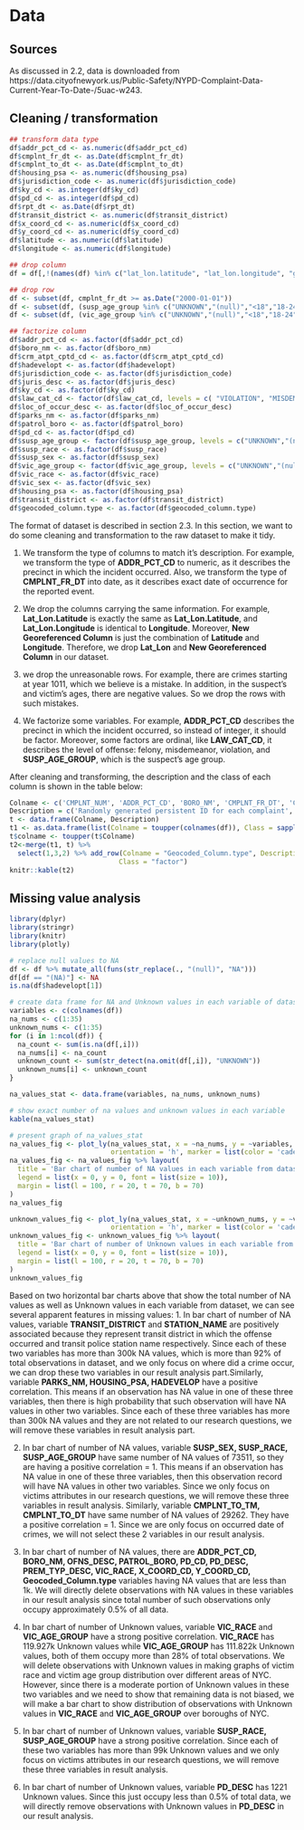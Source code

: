 # Data 

## Sources

As discussed in 2.2, data is downloaded from https://data.cityofnewyork.us/Public-Safety/NYPD-Complaint-Data-Current-Year-To-Date-/5uac-w243.

## Cleaning / transformation
```r
## transform data type
df$addr_pct_cd <- as.numeric(df$addr_pct_cd)
df$cmplnt_fr_dt <- as.Date(df$cmplnt_fr_dt)
df$cmplnt_to_dt <- as.Date(df$cmplnt_to_dt)
df$housing_psa <- as.numeric(df$housing_psa)
df$jurisdiction_code <- as.numeric(df$jurisdiction_code)
df$ky_cd <- as.integer(df$ky_cd)
df$pd_cd <- as.integer(df$pd_cd)
df$rpt_dt <- as.Date(df$rpt_dt)
df$transit_district <- as.numeric(df$transit_district)
df$x_coord_cd <- as.numeric(df$x_coord_cd)
df$y_coord_cd <- as.numeric(df$y_coord_cd)
df$latitude <- as.numeric(df$latitude)
df$longitude <- as.numeric(df$longitude)

## drop column
df = df[,!(names(df) %in% c("lat_lon.latitude", "lat_lon.longitude", "geocoded_column.coordinates"))]

## drop row
df <- subset(df, cmplnt_fr_dt >= as.Date("2000-01-01"))
df <- subset(df, (susp_age_group %in% c("UNKNOWN","(null)","<18","18-24","25-44","45-64","65+")))
df <- subset(df, (vic_age_group %in% c("UNKNOWN","(null)","<18","18-24","25-44","45-64","65+")))

## factorize column
df$addr_pct_cd <- as.factor(df$addr_pct_cd)
df$boro_nm <- as.factor(df$boro_nm)
df$crm_atpt_cptd_cd <- as.factor(df$crm_atpt_cptd_cd)
df$hadevelopt <- as.factor(df$hadevelopt)
df$jurisdiction_code <- as.factor(df$jurisdiction_code)
df$juris_desc <- as.factor(df$juris_desc)
df$ky_cd <- as.factor(df$ky_cd)
df$law_cat_cd <- factor(df$law_cat_cd, levels = c( "VIOLATION", "MISDEMEANOR", "FELONY"))
df$loc_of_occur_desc <- as.factor(df$loc_of_occur_desc)
df$parks_nm <- as.factor(df$parks_nm)
df$patrol_boro <- as.factor(df$patrol_boro)
df$pd_cd <- as.factor(df$pd_cd)
df$susp_age_group <- factor(df$susp_age_group, levels = c("UNKNOWN","(null)","<18","18-24","25-44","45-64","65+"))
df$susp_race <- as.factor(df$susp_race)
df$susp_sex <- as.factor(df$susp_sex)
df$vic_age_group <- factor(df$vic_age_group, levels = c("UNKNOWN","(null)","<18","18-24","25-44","45-64","65+"))
df$vic_race <- as.factor(df$vic_race)
df$vic_sex <- as.factor(df$vic_sex)
df$housing_psa <- as.factor(df$housing_psa)
df$transit_district <- as.factor(df$transit_district)
df$geocoded_column.type <- as.factor(df$geocoded_column.type)
```

The format of dataset is described in section 2.3. In this section, we want to do some cleaning and transformation to the raw dataset to make it tidy.

1. We transform the type of columns to match it's description. For example, we transform the type of **ADDR_PCT_CD** to numeric, as it describes the precinct in which the incident occurred. Also, we transform the type of **CMPLNT_FR_DT** into date, as it describes exact date of occurrence for the reported event. 

2. We drop the columns carrying the same information. For example, **Lat_Lon.Latitude** is exactly the same as **Lat_Lon.Latitude**, and **Lat_Lon.Longitude** is identical to **Longitude**. Moreover, **New Georeferenced Column** is just the combination of **Latitude** and **Longitude**. Therefore, we drop 
**Lat_Lon** and **New Georeferenced Column** in our dataset.

3. we drop the unreasonable rows. For example, there are crimes starting at year 1011, which we believe is a mistake. In addition, in the suspect's and victim's ages, there are negative values. So we drop the rows with such mistakes.

4. We factorize some variables. For example, **ADDR_PCT_CD** describes the precinct in which the incident occurred, so instead of integer, it should be factor. Moreover, some factors are ordinal, like **LAW_CAT_CD**, it describes the level of offense: felony, misdemeanor, violation, and **SUSP_AGE_GROUP**,	which is the suspect’s age group.

After cleaning and transforming, the description and the class of each column is shown in the table below:
```r
Colname <- c('CMPLNT_NUM', 'ADDR_PCT_CD', 'BORO_NM', 'CMPLNT_FR_DT', 'CMPLNT_FR_TM', 'CMPLNT_TO_DT', 'CMPLNT_TO_TM', 'CRM_ATPT_CPTD_CD', 'HADEVELOPT', 'HOUSING_PSA', 'JURISDICTION_CODE', 'JURIS_DESC', 'KY_CD', 'LAW_CAT_CD', 'LOC_OF_OCCUR_DESC', 'OFNS_DESC', 'PARKS_NM', 'PATROL_BORO', 'PD_CD', 'PD_DESC', 'PREM_TYP_DESC', 'RPT_DT', 'STATION_NAME', 'SUSP_AGE_GROUP', 'SUSP_RACE', 'SUSP_SEX', 'TRANSIT_DISTRICT', 'VIC_AGE_GROUP', 'VIC_RACE', 'VIC_SEX', 'X_COORD_CD', 'Y_COORD_CD', 'Latitude', 'Longitude', 'Lat_Lon', 'New Georeferenced Column')
Description = c('Randomly generated persistent ID for each complaint', 'The precinct in which the incident occurred', 'The name of the borough in which the incident occurred', 'Exact date of occurrence for the reported event (or starting date of occurrence, if CMPLNT_TO_DT exists)', 'Exact time of occurrence for the reported event (or starting time of occurrence, if CMPLNT_TO_TM exists)', 'Ending date of occurrence for the reported event, if exact time of occurrence is unknown', 'Ending time of occurrence for the reported event, if exact time of occurrence is unknown', 'Indicator of whether crime was successfully completed or attempted, but failed or was interrupted prematurely', 'Name of NYCHA housing development of occurrence, if applicable', 'Development Level Code', 'Jurisdiction responsible for incident. Either internal, like Police(0), Transit(1), and Housing(2); or external(3), like Correction, Port Authority, etc.', 'Description of the jurisdiction code', 'Three digit offense classification code', 'Level of offense: felony, misdemeanor, violation', 'Specific location of occurrence in or around the premises; inside, opposite of, front of, rear of', 'Description of offense corresponding with key code', 'Name of NYC park, playground or greenspace of occurrence, if applicable (state parks are not included)', 'The name of the patrol borough in which the incident occurred', 'Three digit internal classification code (more granular than Key Code)', 'Description of internal classification corresponding with PD code (more granular than Offense Description)', 'Specific description of premises; grocery store, residence, street, etc.', 'Date event was reported to police', 'Transit station name', 'Suspect’s Age Group', 'Suspect’s Race Description', 'Suspect’s Sex Description', 'Transit district in which the offense occurred.', 'Victim’s Age Group', 'Victim’s Race Description', 'Victim’s Sex Description', 'X-coordinate for New York State Plane Coordinate System, Long Island Zone, NAD 83, units feet (FIPS 3104)', 'Y-coordinate for New York State Plane Coordinate System, Long Island Zone, NAD 83, units feet (FIPS 3104)', 'Midblock Latitude coordinate for Global Coordinate System, WGS 1984, decimal degrees (EPSG 4326)', 'Midblock Longitude coordinate for Global Coordinate System, WGS 1984, decimal degrees (EPSG 4326)', '', '')
t <- data.frame(Colname, Description)
t1 <- as.data.frame(list(Colname = toupper(colnames(df)), Class = sapply(df, class)), row.names = NULL)
t$colname <- toupper(t$Colname)
t2<-merge(t1, t) %>% 
  select(1,3,2) %>% add_row(Colname = "Geocoded_Column.type", Description = 'Type of the geographical location', 
                           Class = "factor")
knitr::kable(t2)
```



## Missing value analysis
```r
library(dplyr)
library(stringr)
library(knitr)
library(plotly)

# replace null values to NA 
df <- df %>% mutate_all(funs(str_replace(., "(null)", "NA")))
df[df == "(NA)"] <- NA
is.na(df$hadevelopt[1])

# create data frame for NA and Unknown values in each variable of dataset 
variables <- c(colnames(df))
na_nums <- c(1:35)
unknown_nums <- c(1:35)
for (i in 1:ncol(df)) {
  na_count <- sum(is.na(df[,i]))
  na_nums[i] <- na_count
  unknown_count <- sum(str_detect(na.omit(df[,i]), "UNKNOWN"))
  unknown_nums[i] <- unknown_count
}

na_values_stat <- data.frame(variables, na_nums, unknown_nums)

# show exact number of na values and unknown values in each variable
kable(na_values_stat)

# present graph of na_values_stat
na_values_fig <- plot_ly(na_values_stat, x = ~na_nums, y = ~variables, type = 'bar',
                         orientation = 'h', marker = list(color = 'cadeblue2'))
na_values_fig <- na_values_fig %>% layout(
  title = 'Bar chart of number of NA values in each variable from dataset',
  legend = list(x = 0, y = 0, font = list(size = 10)),
  margin = list(l = 100, r = 20, t = 70, b = 70)
)
na_values_fig

unknown_values_fig <- plot_ly(na_values_stat, x = ~unknown_nums, y = ~variables, type = 'bar',
                         orientation = 'h', marker = list(color = 'cadeblue2'))
unknown_values_fig <- unknown_values_fig %>% layout(
  title = 'Bar chart of number of Unknown values in each variable from dataset',
  legend = list(x = 0, y = 0, font = list(size = 10)),
  margin = list(l = 100, r = 20, t = 70, b = 70)
)
unknown_values_fig

```

Based on two horizontal bar charts above that show the total number of NA values as well as Unknown values in each variable from dataset, we can see several apparent features in missing values:
1. In bar chart of number of NA values, variable **TRANSIT_DISTRICT** and **STATION_NAME** are positively associated because they represent transit district in which the offense occurred and transit police station name respectively. Since each of these two variables has more than 300k NA values, which is more than 92% of total observations in dataset, and we only focus on where did a crime occur, we can drop these two variables in our result analysis part.Similarly, variable **PARKS_NM, HOUSING_PSA, HADEVELOP** have a positive correlation. This means if an observation has NA value in one of these three variables, then there is high probability that such observation will have NA values in other two variables. Since each of these three variables has more than 300k NA values and they are not related to our research questions, we will remove these variables in result analysis part.

2. In bar chart of number of NA values, variable **SUSP_SEX, SUSP_RACE, SUSP_AGE_GROUP** have same number of NA values of 73511, so they are having a positive correlation = 1. This means if an observation has NA value in one of these three variables, then this observation record will have NA values in other two variables. Since we only focus on victims attributes in our research questions, we will remove these three variables in result analysis. Similarly, variable **CMPLNT_TO_TM, CMPLNT_TO_DT** have same number of NA values of 29262. They have a positive correlation = 1. Since we are only focus on occurred date of crimes, we will not select these 2 variables in our result analysis. 

3. In bar chart of number of NA values, there are **ADDR_PCT_CD, BORO_NM, OFNS_DESC, PATROL_BORO, PD_CD, PD_DESC, PREM_TYP_DESC, VIC_RACE, X_COORD_CD, Y_COORD_CD, Geocoded_Column.type** variables having NA values that are less than 1k. We will directly delete observations with NA values in these variables in our result analysis since total number of such observations only occupy approximately 0.5% of all data.

4. In bar chart of number of Unknown values, variable **VIC_RACE** and **VIC_AGE_GROUP** have a strong positive correlation. **VIC_RACE** has 119.927k Unknown values while **VIC_AGE_GROUP** has 111.822k Unknown values, both of them occupy more than 28% of total observations. We will delete observations with Unknown values in making graphs of victim race and victim age group distribution over different areas of NYC. However, since there is a moderate portion of Unknown values in these two variables and we need to show that remaining data is not biased, we will make a bar chart to show distribution of observations with Unknown values in **VIC_RACE** and **VIC_AGE_GROUP** over boroughs of NYC.

5. In bar chart of number of Unknown values, variable **SUSP_RACE, SUSP_AGE_GROUP** have a strong positive correlation. Since each of these two variables has more than 99k Unknown values and we only focus on victims attributes in our research questions, we will remove these three variables in result analysis.

6. In bar chart of number of Unknown values, variable **PD_DESC** has 1221 Unknown values. Since this just occupy less than 0.5% of total data, we will directly remove observations with Unknown values in **PD_DESC** in our result analysis.




